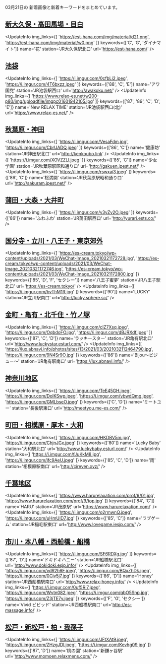 

03月21日の
新着画像と新着キーワードをまとめています。

<DmmAffiliateIns />

## [新大久保・高田馬場・目白](/busty/0020)
<UpdateInfo
    img_links={[
    'https://est-hana.com/img/material/d21.png',
    'https://est-hana.com/img/material/w0.png'
    ]}
    keywords={['C', 'G', 'ダイナマイト']}
    name='花'
    station='JR大久保駅北口'
    url='https://est-hana.com/'
/>
<DmmAffiliateIns />

## [池袋](/busty/0030)
<UpdateInfo
    img_links={[
    'https://i.imgur.com/0cfbLi2.jpeg',
    'https://i.imgur.com/4T6bxzz.jpeg'
    ]}
    keywords={['88', 'C', 'E']}
    name='アワ国党'
    station='JR池袋駅西口'
    url='http://awakoku.net/'
/>
<UpdateInfo
    img_links={[
    'https://www.relax-es.net/w200-p80/img/uploadfile/imgpc01601942105.jpg'
    ]}
    keywords={['87', '89', 'C', 'D', 'E']}
    name='New RELAX TIME'
    station='JR池袋駅西口(北)'
    url='https://www.relax-es.net/'
/>
<DmmAffiliateIns />

## [秋葉原・神田](/busty/0080)
<UpdateInfo
    img_links={[
    'https://i.imgur.com/VesaFdm.jpg',
    'https://i.imgur.com/CbrUADQ.jpeg'
    ]}
    keywords={['86', 'C']}
    name='健康坊'
    station='JR神田駅北口'
    url='http://kenkoubo.link'
/>
<UpdateInfo
    img_links={[
    'https://i.imgur.com/XOVZZLl.jpeg'
    ]}
    keywords={['85', 'C']}
    name='少女学園'
    station='JR秋葉原駅昭和通り口'
    url='http://gakuen.jpest.net/'
/>
<UpdateInfo
    img_links={[
    'https://i.imgur.com/rswxai3.jpeg'
    ]}
    keywords={['86', 'C']}
    name='桜満開'
    station='JR秋葉原駅昭和通り口'
    url='http://sakuram.jpest.net/'
/>
<DmmAffiliateIns />

## [蒲田・大森・大井町](/busty/0121)
<UpdateInfo
    img_links={[
    'https://i.imgur.com/v3yZv2O.jpeg'
    ]}
    keywords={['86']}
    name='ふわふわ'
    station='JR蒲田駅西口'
    url='http://yurari.ests.co/'
/>
<DmmAffiliateIns />

## [国分寺・立川・八王子・東京郊外](/busty/0200)
<UpdateInfo
    img_links={[
    'https://es-cream.tokyo/wp-content/uploads/2021/03/WeChat-Image_20210321172728.jpg',
    'https://es-cream.tokyo/wp-content/uploads/2021/03/WeChat-Image_20210321172746.jpg',
    'https://es-cream.tokyo/wp-content/uploads/2021/03/WeChat-Image_20210321172800.jpg'
    ]}
    keywords={['85', 'D', 'F', 'セクシー']}
    name='八王子蜜夢'
    station='JR八王子駅北口'
    url='https://es-cream.tokyo/'
/>
<UpdateInfo
    img_links={[
    'https://i.imgur.com/bvThM1R.jpg'
    ]}
    keywords={['90']}
    name='LUCKY'
    station='JR立川駅南口'
    url='http://lucky.sphere.sc/'
/>
<DmmAffiliateIns />

## [金町・亀有・北千住・竹ノ塚](/busty/0230)
<UpdateInfo
    img_links={[
    'https://i.imgur.com/cIZ7Xsq.jpeg',
    'https://i.imgur.com/OqbdoFO.jpg',
    'https://i.imgur.com/dBJRXdf.jpeg'
    ]}
    keywords={['87', 'C', 'D']}
    name='ラッキースター'
    station='JR亀有駅北口'
    url='http://www.luckystar.esturl.com/'
/>
<UpdateInfo
    img_links={[
    'https://lux.abnavi.info/photos/sites/13/2021/03/2021032112464790.jpg',
    'https://i.imgur.com/9N4Sr9O.jpg'
    ]}
    keywords={['86']}
    name='Bijou～ビジュー～'
    station='JR亀有駅南口'
    url='https://lux.abnavi.info/'
/>
<DmmAffiliateIns />

## [神奈川地区](/busty/0300)
<UpdateInfo
    img_links={[
    'https://i.imgur.com/TeE45GH.jpeg',
    'https://i.imgur.com/DoIKSwp.jpeg',
    'https://i.imgur.com/ybwdQmg.jpeg',
    'https://i.imgur.com/GMLbseO.jpeg'
    ]}
    keywords={['C', 'D']}
    name='ミートユー'
    station='長後駅東口'
    url='http://meetyou.me-es.com/'
/>
<DmmAffiliateIns />

## [町田・相模原・厚木・大和](/busty/0330)
<UpdateInfo
    img_links={[
    'https://i.imgur.com/HKDBV5m.jpg',
    'https://i.imgur.com/ChjnJGx.jpeg'
    ]}
    keywords={['80']}
    name='Lucky Baby'
    station='大和駅北口'
    url='http://www.luckybaby.esturl.com/'
/>
<UpdateInfo
    img_links={[
    'https://i.imgur.com/fJuKkM8.jpg',
    'https://i.imgur.com/jfc9AeU.jpeg'
    ]}
    keywords={['85', 'C', 'D']}
    name='雨'
    station='相模原駅南口'
    url='http://cireven.xyz/'
/>
<DmmAffiliateIns />

## [千葉地区](/busty/0500)
<UpdateInfo
    img_links={[
    'https://www.harurelaxation.com/prof/9/01.jpg',
    'https://www.harurelaxation.com/prof/9/top.jpg'
    ]}
    keywords={['84', 'C']}
    name='HARU'
    station='JR茂原駅'
    url='https://www.harurelaxation.com/'
/>
<UpdateInfo
    img_links={[
    'https://i.imgur.com/o2rmwnQ.jpeg',
    'https://i.imgur.com/uHmUID7.jpg'
    ]}
    keywords={['85', 'C']}
    name='ラブゲーム'
    station='JR稲毛駅東口'
    url='http://www.lovegame.iesjp.com/'
/>
<DmmAffiliateIns />

## [市川・本八幡・西船橋・船橋](/busty/0510)
<UpdateInfo
    img_links={[
    'https://i.imgur.com/SF6RDXg.jpg'
    ]}
    keywords={['87', 'D']}
    name='ドキドキハニー'
    station='JR船橋駅北口'
    url='http://www.dokidoki.esjp.info/'
/>
<UpdateInfo
    img_links={[
    'https://i.imgur.com/vdR2h6F.jpeg',
    'https://i.imgur.com/BQxZhDk.jpeg',
    'https://i.imgur.com/0Civ5j7.jpg'
    ]}
    keywords={['86', 'D']}
    name='Honey'
    station='JR西船橋駅南口'
    url='http://www.relax-honey.info/'
/>
<UpdateInfo
    img_links={[
    'https://i.imgur.com/0uf5Ri7.jpeg',
    'https://i.imgur.com/Wvtn082.jpeg',
    'https://i.imgur.com/qbO5Snp.jpg',
    'https://i.imgur.com/Z3jTE7y.jpeg'
    ]}
    keywords={['F', 'G', 'セクシー']}
    name='Vivid ビビッド'
    station='JR西船橋駅南口'
    url='http://es-massage.info/'
/>
<DmmAffiliateIns />

## [松戸・新松戸・柏・我孫子](/busty/0520)
<UpdateInfo
    img_links={[
    'https://i.imgur.com/JFtXAt9.jpeg',
    'https://i.imgur.com/ZHzgJDl.jpeg',
    'https://i.imgur.com/Kevhg09.jpg'
    ]}
    keywords={['87', 'D']}
    name='桃の園'
    station='新鎌ヶ谷駅'
    url='http://www.momoen.relaxmens.com/'
/>
<DmmAffiliateIns />

<DmmAffiliateScript />
